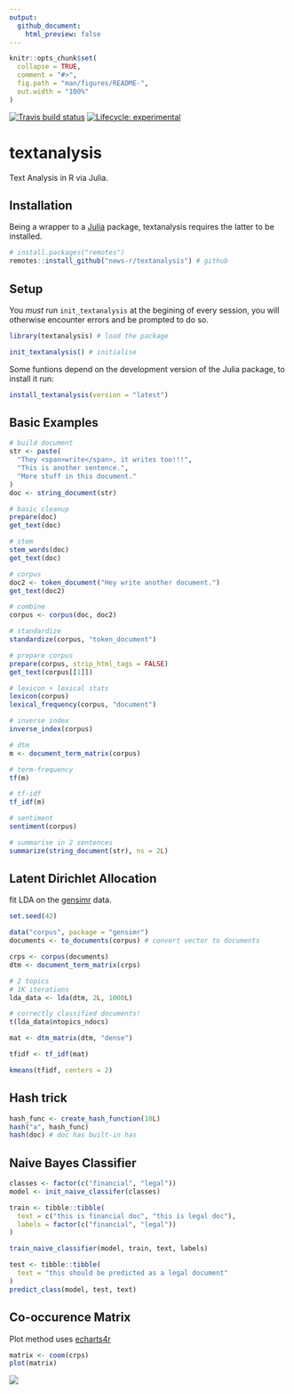 ```yaml
---
output: 
  github_document:
    html_preview: false
---
```


<!-- README.md is generated from README.Rmd. Please edit that file -->

```r
knitr::opts_chunk$set(
  collapse = TRUE,
  comment = "#>",
  fig.path = "man/figures/README-",
  out.width = "100%"
)
```

<!-- badges: start -->
[![Travis build status](https://travis-ci.org/news-r/textanalysis.svg?branch=master)](https://travis-ci.org/news-r/textanalysis)
[![Lifecycle: experimental](https://img.shields.io/badge/lifecycle-experimental-orange.svg)](https://www.tidyverse.org/lifecycle/#experimental)
<!-- badges: end -->

# textanalysis

Text Analysis in R via Julia.

## Installation

Being a wrapper to a [Julia](https://julialang.org/) package, textanalysis requires the latter to be installed.

```r
# install.packages("remotes")
remotes::install_github("news-r/textanalysis") # github
```

## Setup

You _must_ run `init_textanalysis` at the begining of every session, you will otherwise encounter errors and be prompted to do so.

```r
library(textanalysis) # load the package

init_textanalysis() # initialise
```

Some funtions depend on the development version of the Julia package, to install it run:

```r
install_textanalysis(version = "latest")
```

## Basic Examples

```r
# build document
str <- paste(
  "They <span>write</span>, it writes too!!!",
  "This is another sentence.",
  "More stuff in this document."
)
doc <- string_document(str)

# basic cleanup
prepare(doc)
get_text(doc)

# stem
stem_words(doc)
get_text(doc)

# corpus
doc2 <- token_document("Hey write another document.")
get_text(doc2)

# combine
corpus <- corpus(doc, doc2)

# standardize
standardize(corpus, "token_document")

# prepare corpus
prepare(corpus, strip_html_tags = FALSE)
get_text(corpus[[1]])

# lexicon + lexical stats
lexicon(corpus)
lexical_frequency(corpus, "document")

# inverse index
inverse_index(corpus)

# dtm
m <- document_term_matrix(corpus)

# term-frequency
tf(m)

# tf-idf
tf_idf(m)

# sentiment
sentiment(corpus)

# summarise in 2 sentences
summarize(string_document(str), ns = 2L)
```

## Latent Dirichlet Allocation

fit LDA on the [gensimr](https://gensimr.news-r.org) data.

```r
set.seed(42)

data("corpus", package = "gensimr")
documents <- to_documents(corpus) # convert vector to documents

crps <- corpus(documents)
dtm <- document_term_matrix(crps)

# 2 topics
# 1K iterations
lda_data <- lda(dtm, 2L, 1000L)

# correctly classified documents!
t(lda_data$ntopics_ndocs)

mat <- dtm_matrix(dtm, "dense")

tfidf <- tf_idf(mat)

kmeans(tfidf, centers = 2)
```

## Hash trick

```r
hash_func <- create_hash_function(10L)
hash("a", hash_func)
hash(doc) # doc has built-in has
```

## Naive Bayes Classifier

```r
classes <- factor(c("financial", "legal"))
model <- init_naive_classifer(classes)

train <- tibble::tibble(
  text = c("this is financial doc", "this is legal doc"),
  labels = factor(c("financial", "legal"))
)

train_naive_classifier(model, train, text, labels)

test <- tibble::tibble(
  text = "this should be predicted as a legal document"
)
predict_class(model, test, text)
```

## Co-occurence Matrix

Plot method uses [echarts4r](https://echarts4r.john-coene.com)

```r
matrix <- coom(crps)
plot(matrix)
```

![](man/figures/coom.png)